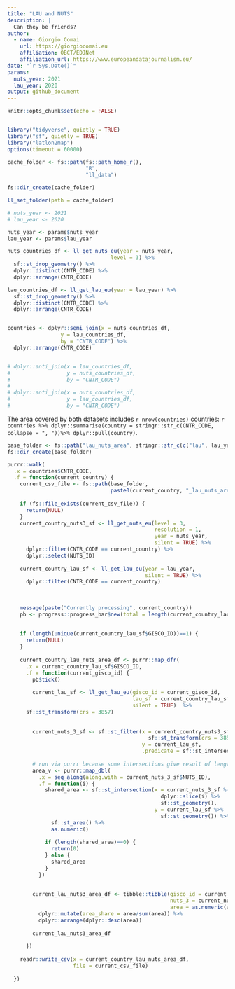 ```yaml
---
title: "LAU and NUTS"
description: |
  Can they be friends?
author:
  - name: Giorgio Comai 
    url: https://giorgiocomai.eu
    affiliation: OBCT/EDJNet
    affiliation_url: https://www.europeandatajournalism.eu/
date: "`r Sys.Date()`"
params:
  nuts_year: 2021
  lau_year: 2020
output: github_document
---
```


```r
knitr::opts_chunk$set(echo = FALSE)


library("tidyverse", quietly = TRUE)
library("sf", quietly = TRUE)
library("latlon2map")
options(timeout = 60000)

cache_folder <- fs::path(fs::path_home_r(),
                         "R",
                         "ll_data")

fs::dir_create(cache_folder)

ll_set_folder(path = cache_folder)

# nuts_year <- 2021
# lau_year <- 2020

nuts_year <- params$nuts_year
lau_year <- params$lau_year
```



```r
nuts_countries_df <- ll_get_nuts_eu(year = nuts_year,
                                 level = 3) %>% 
  sf::st_drop_geometry() %>% 
  dplyr::distinct(CNTR_CODE) %>% 
  dplyr::arrange(CNTR_CODE)

lau_countries_df <- ll_get_lau_eu(year = lau_year) %>% 
  sf::st_drop_geometry() %>% 
  dplyr::distinct(CNTR_CODE) %>% 
  dplyr::arrange(CNTR_CODE) 


countries <- dplyr::semi_join(x = nuts_countries_df,
                 y = lau_countries_df,
                 by = "CNTR_CODE") %>% 
  dplyr::arrange(CNTR_CODE) 


# dplyr::anti_join(x = lau_countries_df,
#                  y = nuts_countries_df,
#                  by = "CNTR_CODE")
# 
# dplyr::anti_join(x = nuts_countries_df,
#                  y = lau_countries_df,
#                  by = "CNTR_CODE")


```


The area covered by both datasets includes `r nrow(countries)` countries: `r countries %>% dplyr::summarise(country = stringr::str_c(CNTR_CODE, collapse = ", "))%>% dplyr::pull(country)`. 

```r

base_folder <- fs::path("lau_nuts_area", stringr::str_c(c("lau", lau_year, "nuts", nuts_year, "area"), collapse = "_"))
fs::dir_create(base_folder)

purrr::walk(
  .x = countries$CNTR_CODE,
  .f = function(current_country) {
    current_csv_file <- fs::path(base_folder, 
                                 paste0(current_country, "_lau_nuts_area.csv"))
    
    if (fs::file_exists(current_csv_file)) {
      return(NULL)
    }
    current_country_nuts3_sf <- ll_get_nuts_eu(level = 3,
                                               resolution = 1,
                                               year = nuts_year,
                                               silent = TRUE) %>%
      dplyr::filter(CNTR_CODE == current_country) %>% 
      dplyr::select(NUTS_ID) 
    
    current_country_lau_sf <- ll_get_lau_eu(year = lau_year,
                                            silent = TRUE) %>%
      dplyr::filter(CNTR_CODE == current_country) 
    
   
    
    message(paste("Currently processing", current_country))
    pb <- progress::progress_bar$new(total = length(current_country_lau_sf$GISCO_ID))
   
    
    if (length(unique(current_country_lau_sf$GISCO_ID))==1) {
      return(NULL)
    }
    
    current_country_lau_nuts_area_df <- purrr::map_dfr(
      .x = current_country_lau_sf$GISCO_ID,
      .f = function(current_gisco_id) {
        pb$tick()
        
        current_lau_sf <- ll_get_lau_eu(gisco_id = current_gisco_id,
                                        lau_sf = current_country_lau_sf,
                                        silent = TRUE)  %>% 
      sf::st_transform(crs = 3857)
        
        
        current_nuts_3_sf <- sf::st_filter(x = current_country_nuts3_sf  %>% 
                                             sf::st_transform(crs = 3857),
                                           y = current_lau_sf,
                                           .predicate = sf::st_intersects)
        
        # run via purrr because some intersections give result of length 0
        area_v <- purrr::map_dbl(
          .x = seq_along(along.with = current_nuts_3_sf$NUTS_ID),
          .f = function(i) {
            shared_area <- sf::st_intersection(x = current_nuts_3_sf %>%
                                                 dplyr::slice(i) %>% 
                                                 sf::st_geometry(),
                                               y = current_lau_sf %>% 
                                                 sf::st_geometry()) %>%
              sf::st_area() %>% 
              as.numeric()
            
            if (length(shared_area)==0) {
              return(0)
            } else {
              shared_area
            }
          })
        
        
        current_lau_nuts3_area_df <- tibble::tibble(gisco_id = current_gisco_id,
                                                    nuts_3 = current_nuts_3_sf$NUTS_ID, 
                                                    area = as.numeric(area_v)) %>% 
          dplyr::mutate(area_share = area/sum(area)) %>% 
          dplyr::arrange(dplyr::desc(area))
        
        current_lau_nuts3_area_df
        
      })
    
    readr::write_csv(x = current_country_lau_nuts_area_df,
                     file = current_csv_file)
    
  })

```


